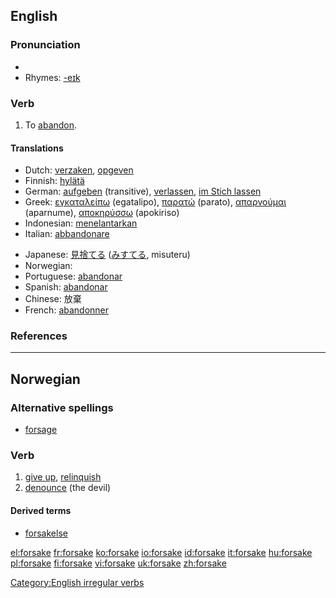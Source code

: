 ==English==

===Pronunciation===
*{{IPA|/'foɻseɪk/}}
*Rhymes: [[Rhymes:English:-eɪk|-eɪk]]

===Verb===
{{en-verb|forsakes|forsaking|forsook|forsaken}}

# To [[abandon]].

====Translations====
{{trans-top|to abandon}}
*Dutch: [[verzaken]], [[opgeven]]
*Finnish: [[hylätä]]
*German: [[aufgeben]] (transitive), [[verlassen]], [[im Stich lassen]]
*Greek: [[εγκαταλείπω]] (egatalipo), [[παρατώ]] (parato), [[απαρνούμαι]] (aparnume), [[αποκηρύσσω]] (apokiriso)
*Indonesian: [[telantar|menelantarkan]]
*Italian: [[abbandonare]]
{{trans-mid}}
*Japanese: [[見捨てる]] ([[みすてる]], misuteru)
*Norwegian: {{t-|no|forlate}}
*Portuguese: [[abandonar]]
*Spanish: [[abandonar]]
*Chinese: 放棄
*French: [[abandonner]]
{{trans-bottom}}

===References===
{{R:Century 1911}}
{{R:Webster 1913}}

[[Category:English irregular verbs]]

----

==Norwegian==

===Alternative spellings===
*[[forsage]]

===Verb===
{{no-verb-1|forsak}}

# [[give up]], [[relinquish]]
# [[denounce]] (the devil)

====Derived terms====
*[[forsakelse]]

[[el:forsake]]
[[fr:forsake]]
[[ko:forsake]]
[[io:forsake]]
[[id:forsake]]
[[it:forsake]]
[[hu:forsake]]
[[pl:forsake]]
[[fi:forsake]]
[[vi:forsake]]
[[uk:forsake]]
[[zh:forsake]]